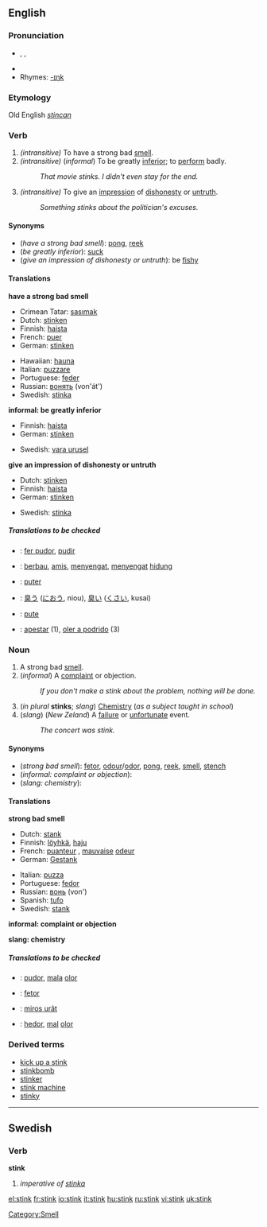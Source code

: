 ==English==

===Pronunciation===
*{{AHD|stĭngk}}, {{IPA|/stɪŋk/}}, {{SAMPA|/stINk/}}
*{{audio|en-us-stink.ogg|Audio (US)}}
*Rhymes: [[Rhymes:English:-ɪŋk|-ɪŋk]]

===Etymology===
Old English ''[[stincan]]''

===Verb===
{{en-verb|stinks|stinking|stank|stunk}}

#''(intransitive)'' To have a strong bad [[smell]].
#''(intransitive)'' (''informal'') To be greatly [[inferior]]; to [[perform]] badly.
#:''That movie stinks.  I didn't even stay for the end.''
#''(intransitive)'' To give an [[impression]] of [[dishonesty]] or [[untruth]].
#:''Something stinks about the politician's excuses.''

====Synonyms====
*(''have a strong bad smell''): [[pong]], [[reek]]
*(''be greatly inferior''): [[suck]]
*(''give an impression of dishonesty or untruth''): be [[fishy]]

====Translations====
'''have a strong bad smell'''
{{top}}
*Crimean Tatar: [[sasımak]]
*Dutch: [[stinken]]
*Finnish: [[haista]]
*French: [[puer]]
*German: [[stinken]]
{{mid}}
*Hawaiian: [[hauna]]
*Italian: [[puzzare]]
*Portuguese: [[feder]]
*Russian: [[вонять]] (von'át')
*Swedish: [[stinka]]
{{bottom}}

'''informal: be greatly inferior'''
{{top}}
*Finnish: [[haista]]
*German: [[stinken]]
{{mid}}
*Swedish: [[vara urusel]]
{{bottom}}

'''give an impression of dishonesty or untruth'''
{{top}}
*Dutch: [[stinken]]
*Finnish: [[haista]]
*German: [[stinken]]
{{mid}}
*Swedish: [[stinka]]
{{bottom}}

=====Translations to be checked=====
<!--Remove this section once all of the translations below have been moved into the tables above.-->
{{checktrans}}

*{{ttbc|Catalan}}: [[fer pudor]], [[pudir]]
*{{ttbc|Indonesian}}: [[bau|berbau]], [[amis]], [[sengat|menyengat]], [[sengat|menyengat]] [[hidung]]
*{{ttbc|Interlingua}}: [[puter]]
*{{ttbc|Japanese}}: [[臭う]] ([[におう]], niou), [[臭い]] ([[くさい]], kusai)
*{{ttbc|Romanian}}: [[pute]]
*{{ttbc|Spanish}}: [[apestar]] (1), [[oler a podrido]] (3)

===Noun===
{{en-noun}}

#A strong bad [[smell]].
#(''informal'') A [[complaint]] or objection.
#:''If you don't make a stink about the problem, nothing will be done.''
#(''in plural'' '''stinks'''; ''slang'') [[Chemistry]] (''as a subject taught in school'')
#(''slang'') (''New Zeland'') A [[failure]] or [[unfortunate]] event.
#:''The concert was stink.''

====Synonyms====
*(''strong bad smell''): [[fetor]], [[odour]]/[[odor]], [[pong]], [[reek]], [[smell]], [[stench]]
*(''informal: complaint or objection''):
*(''slang: chemistry''):

====Translations====
'''strong bad smell'''
{{top}}
*Dutch: [[stank]] {{m}}
*Finnish: [[löyhkä]], [[haju]]
*French: [[puanteur]] {{f}}, [[mauvais]]e [[odeur]] {{f}}
*German: [[Gestank]] {{m}}
{{mid}}
*Italian: [[puzza]] {{f}}
*Portuguese: [[fedor]] {{m}}
*Russian: [[вонь]] (von') {{f}}
*Spanish: [[tufo]] {{m}}
*Swedish: [[stank#Swedish|stank]]
{{bottom}}

'''informal: complaint or objection'''
<!--Note: add INFORMAL terms to this table, where these exist-->
{{top}}
{{mid}}
{{bottom}}

'''slang: chemistry'''
<!--Note: add SLANG terms to this table, where these exist-->
{{top}}
{{mid}}
{{bottom}}

=====Translations to be checked=====
<!--Remove this section once all of the translations below have been moved into the tables above.-->
{{checktrans}}

*{{ttbc|Catalan}}: [[pudor]], [[mala]] [[olor#Catalan|olor]]
*{{ttbc|Interlingua}}: [[fetor#Interlingua|fetor]]
*{{ttbc|Romanian}}: [[miros urât]]
*{{ttbc|Spanish}}: [[hedor]],  [[mal]] [[olor#Spanish|olor]]

===Derived terms===
*[[kick up a stink]]
*[[stinkbomb]]
*[[stinker]]
*[[stink machine]]<!-- (rare)-->
*[[stinky]]

[[Category:Smell]]

----

==Swedish==

===Verb===
'''stink'''

#''imperative of [[stinka]]''

[[el:stink]]
[[fr:stink]]
[[io:stink]]
[[it:stink]]
[[hu:stink]]
[[ru:stink]]
[[vi:stink]]
[[uk:stink]]